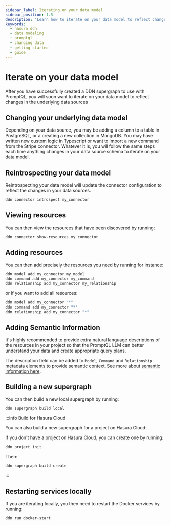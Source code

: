 ```yaml
---
sidebar_label: Iterating on your data model
sidebar_position: 1.5
description: "Learn how to iterate on your data model to reflect changes in the underlying data sources."
keywords:
  - hasura ddn
  - data modeling
  - promptql
  - changing data
  - getting started
  - guide
---
```


# Iterate on your data model

After you have successfully created a DDN supergraph to use with PromptQL, you will soon want to iterate on your data
model to reflect changes in the underlying data sources

## Changing your underlying data model

Depending on your data source, you may be adding a column to a table in PostgreSQL, or a creating a new collection in
MongoDB. You may have written new custom logic in Typescript or want to import a new command from the Stripe connector.
Whatever it is, you will follow the same steps each time anything changes in your data source schema to iterate on your
data model.

## Reintrospecting your data model

Reintrospecting your data model will update the connector configuration to reflect the changes in your data sources.

```sh
ddn connector introspect my_connector
```

## Viewing resources

You can then view the resources that have been discovered by running:

```sh
ddn connector show-resources my_connector
```

## Adding resources

You can then add precisely the resources you need by running for instance:

```sh
ddn model add my_connector my_model
ddn command add my_connector my_command
ddn relationship add my_connector my_relationship
```

or if you want to add all resources:

```sh
ddn model add my_connector "*"
ddn command add my_connector "*"
ddn relationship add my_connector "*"
```

## Adding Semantic Information

It's highly recommended to provide extra natural language descriptions of the resources in your project so that the
PromptQL LLM can better understand your data and create appropriate query plans.

The description field can be added to `Model`, `Command` and `Relationship` metadata elements to provide semantic
context. See more about [semantic information here](/data-modeling/semantic-information.mdx).

## Building a new supergraph

You can then build a new local supergraph by running:

```sh
ddn supergraph build local
```

:::info Build for Hasura Cloud

You can also build a new supergraph for a project on Hasura Cloud:

If you don't have a project on Hasura Cloud, you can create one by running:

```sh
ddn project init
```

Then:

```sh
ddn supergraph build create
```

:::

## Restarting services locally

If you are iterating locally, you then need to restart the Docker services by running:

```sh
ddn run docker-start
```
